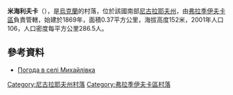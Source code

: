 {{coord|47|48|11|N|30|31|51|E|scale:100000|display=title}}

'''米海利夫卡'''（{{lang-uk|Михайлівка}}），是[[烏克蘭|烏克蘭]]的村落，位於該國南部[[尼古拉耶夫州|尼古拉耶夫州]]，由[[弗拉季伊夫卡區|弗拉季伊夫卡區]]負責管轄，始建於1869年，面積0.37平方公里，海拔高度152米，2001年人口106，人口密度每平方公里286.5人。

==參考資料==
* [http://weather.in.ua/ua/nikolaevskaja/15884 Погода в селі Михайлівка] {{Wayback|url=http://weather.in.ua/ua/nikolaevskaja/15884 |date=20160606141110 }}

[[Category:尼古拉耶夫州村落|Category:尼古拉耶夫州村落]]
[[Category:弗拉季伊夫卡區村落|Category:弗拉季伊夫卡區村落]]


{{Mykolaiv-geo-stub}}